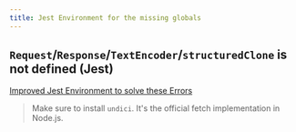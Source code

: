 ```yaml
---
title: Jest Environment for the missing globals
---
```


## `Request`/`Response`/`TextEncoder`/`structuredClone` is not defined (Jest)

[Improved Jest Environment to solve these Errors](https://github.com/mswjs/msw/issues/1916#issuecomment-1919965699)

> Make sure to install `undici`. It's the official fetch implementation in Node.js.
